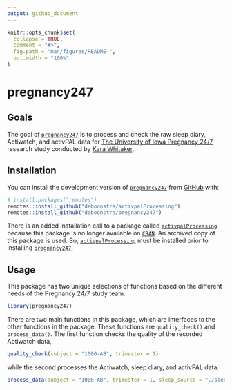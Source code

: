 ```yaml
---
output: github_document
---
```


<!-- README.md is generated from README.Rmd. Please edit that file -->

```r
knitr::opts_chunk$set(
  collapse = TRUE,
  comment = "#>",
  fig.path = "man/figures/README-",
  out.width = "100%"
)
```

# pregnancy247

## Goals
The goal of [`pregnancy247`](https://github.com/deboonstra/pregnancy247) is to process and check the raw sleep diary, Actiwatch, and activPAL data for [The University of Iowa Pregnancy 24/7](https://clinicaltrials.gov/study/NCT04749849) research study conducted by [Kara Whitaker](https://clas.uiowa.edu/hhp/people/kara-m-whitaker).

## Installation

You can install the development version of [`pregnancy247`](https://github.com/deboonstra/pregnancy247) from [GitHub](https://github.com/) with:

``` r
# install.packages("remotes")
remotes::install_github("deboonstra/activpalProcessing")
remotes::install_github("deboonstra/pregnancy247")
```

There is an added installation call to a package called [`activpalProcessing`](https://github.com/deboonstra/activpalProcessing) because this package is no longer available on [`CRAN`](https://cran.r-project.org/web/packages/activpalProcessing/index.html). An archived copy of this package is used. So, [`activpalProcessing`](https://github.com/deboonstra/activpalProcessing) must be installed prior to installing [`pregnancy247`](https://github.com/deboonstra/pregnancy247).

## Usage

This package has two unique selections of functions based on the different needs of the Pregnancy 24/7 study team. 

```r
library(pregnancy247)
```

There are two main functions in this package, which are interfaces to the other functions in the package. These functions are `quality_check()` and `process_data()`. The first function checks the quality of the recorded Actiwatch data,

```r
quality_check(subject = "1000-AB", trimester = 1)
```

while the second processes the Actiwatch, sleep diary, and activPAL data.

```r
process_data(subject = "1000-AB", trimester = 1, sleep_source = "./sleep.csv")
```